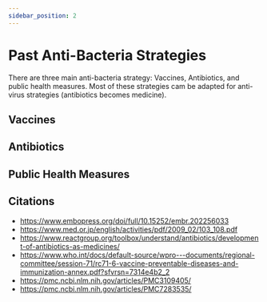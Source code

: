 ```yaml
---
sidebar_position: 2
---
```

# Past Anti-Bacteria Strategies
There are three main anti-bacteria strategy: Vaccines, Antibiotics, and public health measures. Most of these strategies cam be adapted for anti-virus strategies (antibiotics becomes medicine). 
## Vaccines

## Antibiotics

## Public Health Measures

## Citations
- https://www.embopress.org/doi/full/10.15252/embr.202256033
- https://www.med.or.jp/english/activities/pdf/2009_02/103_108.pdf
- https://www.reactgroup.org/toolbox/understand/antibiotics/development-of-antibiotics-as-medicines/
- https://www.who.int/docs/default-source/wpro---documents/regional-committee/session-71/rc71-6-vaccine-preventable-diseases-and-immunization-annex.pdf?sfvrsn=7314e4b2_2
- https://pmc.ncbi.nlm.nih.gov/articles/PMC3109405/
- https://pmc.ncbi.nlm.nih.gov/articles/PMC7283535/
